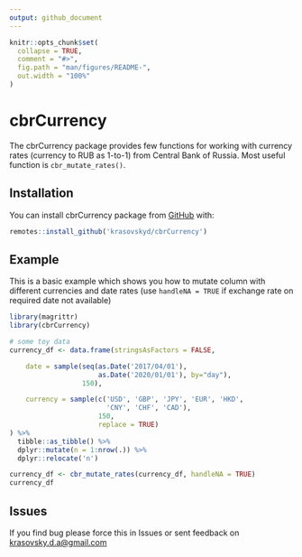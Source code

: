 ```yaml
---
output: github_document
---
```


<!-- README.md is generated from README.Rmd. Please edit that file -->

```r
knitr::opts_chunk$set(
  collapse = TRUE,
  comment = "#>",
  fig.path = "man/figures/README-",
  out.width = "100%"
)
```

# cbrCurrency

<!-- badges: start -->
<!-- badges: end -->

The cbrCurrency package provides few functions for working with currency rates (currency to RUB as 1-to-1) from Central Bank of Russia. Most useful function is `cbr_mutate_rates()`.

## Installation

You can install cbrCurrency package from [GitHub](https://github.com/krasovskyd/cbrCurrency) with:

``` r
remotes::install_github('krasovskyd/cbrCurrency')
```

## Example

This is a basic example which shows you how to mutate column with different currencies and date rates (use `handleNA = TRUE` if exchange rate on required date not available)

```r
library(magrittr)
library(cbrCurrency)

# some toy data
currency_df <- data.frame(stringsAsFactors = FALSE,

    date = sample(seq(as.Date('2017/04/01'),
                      as.Date('2020/01/01'), by="day"), 
                  150),

    currency = sample(c('USD', 'GBP', 'JPY', 'EUR', 'HKD',
                        'CNY', 'CHF', 'CAD'),
                      150,
                      replace = TRUE)
) %>% 
  tibble::as_tibble() %>% 
  dplyr::mutate(n = 1:nrow(.)) %>% 
  dplyr::relocate('n')

currency_df <- cbr_mutate_rates(currency_df, handleNA = TRUE)
currency_df
```

## Issues

If you find bug please force this in Issues or sent feedback on <krasovsky.d.a@gmail.com>
